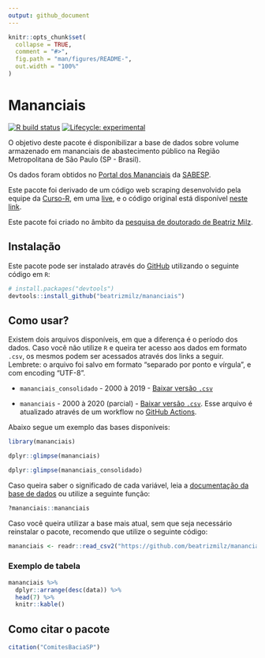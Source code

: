 ```yaml
---
output: github_document
---
```


<!-- README.md is generated from README.Rmd. Please edit that file -->

```r
knitr::opts_chunk$set(
  collapse = TRUE,
  comment = "#>",
  fig.path = "man/figures/README-",
  out.width = "100%"
)
```

# Mananciais

<!-- badges: start -->
[![R build status](https://github.com/beatrizmilz/mananciais/workflows/R-CMD-check/badge.svg)](https://github.com/beatrizmilz/mananciais/actions)   [![Lifecycle: experimental](https://img.shields.io/badge/lifecycle-experimental-orange.svg)](https://www.tidyverse.org/lifecycle/#experimental)
<!-- badges: end -->

O objetivo deste pacote é disponibilizar a base de dados sobre volume armazenado em mananciais de abastecimento público na Região Metropolitana de São Paulo (SP - Brasil).

Os dados foram obtidos no [Portal dos Mananciais](http://mananciais.sabesp.com.br/Situacao) da [SABESP](http://site.sabesp.com.br/site/Default.aspx).

Este pacote foi derivado de um código web scraping desenvolvido pela equipe da [Curso-R](https://www.curso-r.com/), em uma [live](https://youtu.be/jvZIxrMmOcQ), e o código original está disponível [neste link](https://github.com/curso-r/lives/blob/master/drafts/20200730_scraper_sabesp.R).

Este pacote foi criado no âmbito da [pesquisa de doutorado de Beatriz Milz](https://beatrizmilz.github.io/tese/). 


## Instalação

Este pacote pode ser instalado através do  [GitHub](https://github.com/) utilizando o seguinte código em `R`:

``` r
# install.packages("devtools")
devtools::install_github("beatrizmilz/mananciais")
```
## Como usar?

Existem dois arquivos disponíveis, em que a diferença é o período dos dados. Caso você não utilize `R` e queira ter acesso aos dados em formato `.csv`, os mesmos podem ser acessados através dos links a seguir. Lembrete: o arquivo foi salvo em formato "separado por ponto e vírgula", e com encoding "UTF-8".

- `mananciais_consolidado` - 2000 à 2019 - [Baixar versão `.csv`](https://github.com/beatrizmilz/mananciais/raw/master/inst/extdata/mananciais_consolidado.csv)

- `mananciais` - 2000 à 2020 (parcial) - [Baixar versão `.csv`](https://github.com/beatrizmilz/mananciais/raw/master/inst/extdata/mananciais.csv). Esse arquivo é atualizado através de um workflow no [GitHub Actions](https://github.com/beatrizmilz/mananciais/actions).


Abaixo segue um exemplo das bases disponíveis:

```r
library(mananciais)

dplyr::glimpse(mananciais)

dplyr::glimpse(mananciais_consolidado)
```

Caso queira saber o significado de cada variável, leia a [documentação da base de dados](https://beatrizmilz.github.io/mananciais/reference/mananciais.html) ou utilize a seguinte função:

```r 
?mananciais::mananciais
```


Caso você queira utilizar a base mais atual, sem que seja necessário reinstalar o pacote, recomendo que utilize o seguinte código:

```r
mananciais <- readr::read_csv2("https://github.com/beatrizmilz/mananciais/raw/master/inst/extdata/mananciais.csv")
```


### Exemplo de tabela

```r
mananciais %>% 
  dplyr::arrange(desc(data)) %>% 
  head(7) %>%
  knitr::kable()
```


## Como citar o pacote

```r
citation("ComitesBaciaSP")
```



